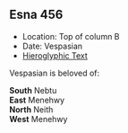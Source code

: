 ## Esna 456 {-}

- Location: Top of column B
- Date: Vespasian
- [Hieroglyphic Text](https://www.ifao.egnet.net/uploads/publications/enligne/Temples-Esna004.pdf#page=128){target="_blank"}  
  
Vespasian is beloved of:  
  
**South**  Nebtu   
**East**  Menehwy   
**North**  Neith  
**West**  Menehwy  